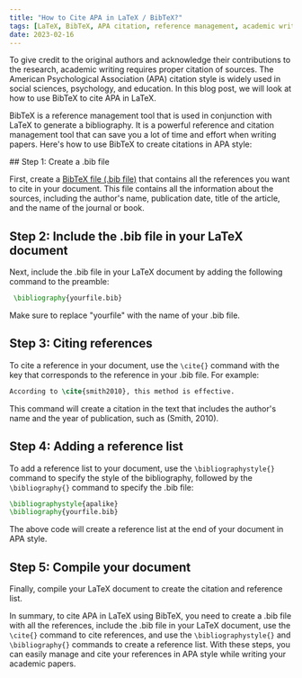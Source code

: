 ```yaml
---
title: "How to Cite APA in LaTeX / BibTeX?"
tags: [LaTeX, BibTeX, APA citation, reference management, academic writing]
date: 2023-02-16
---
```


To give credit to the original authors and acknowledge their contributions to the research, academic writing requires proper citation of sources. The American Psychological Association (APA) citation style is widely used in social sciences, psychology, and education. In this blog post, we will look at how to use BibTeX to cite APA in LaTeX.

BibTeX is a reference management tool that is used in conjunction with LaTeX to generate a bibliography. It is a powerful reference and citation management tool that can save you a lot of time and effort when writing papers. Here's how to use BibTeX to create citations in APA style:



<CiteDrive />
## Step 1: Create a .bib file

First, create a [BibTeX file (.bib file)](/) that contains all the references you want to cite in your document. This file contains all the information about the sources, including the author's name, publication date, title of the article, and the name of the journal or book.

## Step 2: Include the .bib file in your LaTeX document

Next, include the .bib file in your LaTeX document by adding the following command to the preamble:

```latex
 \bibliography{yourfile.bib}
```
Make sure to replace "yourfile" with the name of your .bib file.

 ## Step 3: Citing references
 
 To cite a reference in your document, use the `\cite{}` command with the key that corresponds to the reference in your .bib file. For example:

```latex
According to \cite{smith2010}, this method is effective.
```

This command will create a citation in the text that includes the author's name and the year of publication, such as (Smith, 2010).

## Step 4: Adding a reference list

To add a reference list to your document, use the `\bibliographystyle{}` command to specify the style of the bibliography, followed by the `\bibliography{}` command to specify the .bib file:

```latex
\bibliographystyle{apalike} 
\bibliography{yourfile.bib}
```
The above code will create a reference list at the end of your document in APA style.    

## Step 5: Compile your document

Finally, compile your LaTeX document to create the citation and reference list.

In summary, to cite APA in LaTeX using BibTeX, you need to create a .bib file with all the references, include the .bib file in your LaTeX document, use the `\cite{}` command to cite references, and use the `\bibliographystyle{}` and `\bibliography{}` commands to create a reference list. With these steps, you can easily manage and cite your references in APA style while writing your academic papers.